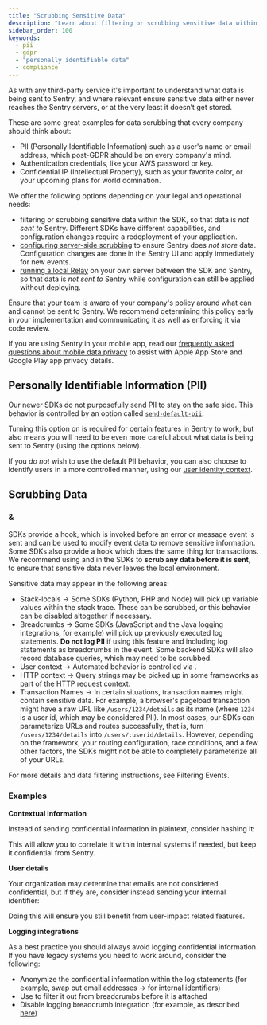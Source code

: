 ```yaml
---
title: "Scrubbing Sensitive Data"
description: "Learn about filtering or scrubbing sensitive data within the SDK, so that data is not sent with the event. You can also configure server-side scrubbing to ensure the data is not stored."
sidebar_order: 100
keywords:
  - pii
  - gdpr
  - "personally identifiable data"
  - compliance
---
```


As with any third-party service it's important to understand what data is being sent to Sentry, and where relevant ensure sensitive data either never reaches the Sentry servers, or at the very least it doesn’t get stored.

These are some great examples for data scrubbing that every company should think about:

- PII (Personally Identifiable Information) such as a user's name or email address, which post-GDPR should be on every company's mind.
- Authentication credentials, like your AWS password or key.
- Confidential IP (Intellectual Property), such as your favorite color, or your upcoming plans for world domination.

We offer the following options depending on your legal and operational needs:

- filtering or scrubbing sensitive data within the SDK, so that data is _not sent to_ Sentry. Different SDKs have different capabilities, and configuration changes require a redeployment of your application.
- [configuring server-side scrubbing](/security-legal-pii/scrubbing/server-side-scrubbing/) to ensure Sentry does _not store_ data. Configuration changes are done in the Sentry UI and apply immediately for new events.
- [running a local Relay](/product/relay/) on your own server between the SDK and Sentry, so that data is _not sent to_ Sentry while configuration can still be applied without deploying.

<Note>

Ensure that your team is aware of your company's policy around what can and cannot be sent to Sentry. We recommend determining this policy early in your implementation and communicating it as well as enforcing it via code review.

If you are using Sentry in your mobile app, read our [frequently asked questions about mobile data privacy](/security-legal-pii/security/mobile-privacy/) to assist with Apple App Store and Google Play app privacy details.

</Note>

## Personally Identifiable Information (PII)

Our newer SDKs do not purposefully send PII to stay on the safe side. This behavior is controlled by an option called [`send-default-pii`](../../configuration/options/#send-default-pii).

Turning this option on is required for certain features in Sentry to work, but also means you will need to be even more careful about what data is being sent to Sentry (using the options below).

If you _do not_ wish to use the default PII behavior, you can also choose to identify users in a more controlled manner, using our [user identity context](../../enriching-events/identify-user/).

## Scrubbing Data

### <PlatformIdentifier name="before-send" /> & <PlatformIdentifier name="before-send-transaction" />

SDKs provide a <PlatformIdentifier name="before-send" /> hook, which is invoked before an error or message event is sent and can be used to modify event data to remove sensitive information. Some SDKs also provide a <PlatformIdentifier name="before-send-transaction" /> hook which does the same thing for transactions. We recommend using <PlatformIdentifier name="before-send" /> and <PlatformIdentifier name="before-send-transaction" /> in the SDKs to **scrub any data before it is sent**, to ensure that sensitive data never leaves the local environment.

<PlatformContent includePath="configuration/before-send/" />

Sensitive data may appear in the following areas:

- Stack-locals → Some SDKs (Python, PHP and Node) will pick up variable values within the stack trace. These can be scrubbed, or this behavior can be disabled altogether if necessary.
- Breadcrumbs → Some SDKs (JavaScript and the Java logging integrations, for example) will pick up previously executed log statements. **Do not log PII** if using this feature and including log statements as breadcrumbs in the event. Some backend SDKs will also record database queries, which may need to be scrubbed.
- User context → Automated behavior is controlled via <PlatformIdentifier name="send-default-pii" />.
- HTTP context → Query strings may be picked up in some frameworks as part of the HTTP request context.
- Transaction Names → In certain situations, transaction names might contain sensitive data. For example, a browser's pageload transaction might have a raw URL like `/users/1234/details` as its name (where `1234` is a user id, which may be considered PII). In most cases, our SDKs can parameterize URLs and routes successfully, that is, turn `/users/1234/details` into `/users/:userid/details`. However, depending on the framework, your routing configuration, race conditions, and a few other factors, the SDKs might not be able to completely parameterize all of your URLs.

For more details and data filtering instructions, see <PlatformLink to="/configuration/filtering/">Filtering Events</PlatformLink>.

### Examples

**Contextual information**

Instead of sending confidential information in plaintext, consider hashing it:

<PlatformContent includePath="sensitive-data/set-tag" />

This will allow you to correlate it within internal systems if needed, but keep it confidential from Sentry.

**User details**

Your organization may determine that emails are not considered confidential, but if they are, consider instead sending your internal identifier:

<PlatformContent includePath="sensitive-data/set-user" />

Doing this will ensure you still benefit from user-impact related features.

**Logging integrations**

As a best practice you should always avoid logging confidential information. If you have legacy systems you need to work around, consider the following:

- Anonymize the confidential information within the log statements (for example, swap out email addresses -> for internal identifiers)
- Use <PlatformIdentifier name="before-breadcrumb" /> to filter it out from breadcrumbs before it is attached
- Disable logging breadcrumb integration (for example, as described [here](/platforms/javascript/configuration/integrations/breadcrumbs/))
